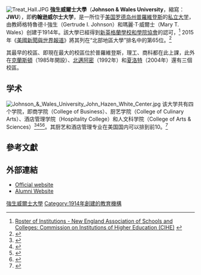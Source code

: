 {{Infobox university
|name=Johnson & Wales University 
|image=[[File:Johnson_&_Wales_University_Logo.svg|250px]]
|image_size        = 250px
|motto=
|established= 1914年
|endowment = $2.45億（2013）
|type=[[私立大學|私立大學]]
|chancellor=John Bowen
|city            =[[普羅維登斯_(羅德島州)|普羅維登斯]]
|state = [[羅得島州|羅得島州]]
|country = [[美國|美國]]
|campus=都市
|students=16,095
|colors= 藍色和白色  {{colorbox|blue}} {{colorbox|white}}
|nickname=Wildcats
|website=[http://www.jwu.edu/ http://www.jwu.edu]
|}}
[[Image:Treat_Hall.JPG|thumb]]
'''強生威爾士大學'''（'''Johnson & Wales University'''，縮寫：'''JWU'''），即'''约翰逊威尔士大学'''，是一所位于[[美国|美国]][[罗德岛州|罗德岛州]][[普羅維登斯_(羅德島州)|普羅維登斯]]的[[私立大学|私立大学]]，由教師格特魯德·I·強生（Gertrude I. Johnson）和瑪麗·T·威爾士（Mary T. Wales）创建于1914年。該大學已經得到[[新英格蘭學校和學院協會|新英格蘭學校和學院協會]]的認可，<ref>[http://cihe.neasc.org/about_our_institutions/roster_of_institutions/#Rhode%20Island Roster of Institutions - New England Association of Schools and Colleges: Commission on Institutions of Higher Education (CIHE)] {{webarchive|url=https://web.archive.org/web/20130828132004/http://cihe.neasc.org/about_our_institutions/roster_of_institutions/ |date=2013-08-28 }}</ref> 2015年《[[美國新聞與世界報道|美國新聞與世界報道]]》將其列在“北部地區大學”排名中的第65位。<ref name="USnews">{{cite web|title=Johnson & Wales University|url=http://colleges.usnews.rankingsandreviews.com/best-colleges/johnson-and-wales-3404|publisher=[[美國新聞與世界報道|美國新聞與世界報道]]|accessdate=2015-04-02|archive-date=2015-03-28|archive-url=https://web.archive.org/web/20150328000647/http://colleges.usnews.rankingsandreviews.com/best-colleges/johnson-and-wales-3404|dead-url=no}}</ref>

其最早的校區、即現在最大的校區位於普羅維登斯，理工、商科都在此上課，此外在[[克蘭斯頓_(羅得島州)|克蘭斯頓]]（1985年開設）、[[北邁阿密_(佛羅里達州)|北邁阿密]]（1992年）和[[夏洛特_(北卡羅來納州)|夏洛特]]（2004年）還有三個校區。

== 学术==
[[File:Johnson_&_Wales_University_John_Hazen_White_Center.jpg|thumb]]
该大学共有四个学院，即商学院（College of Business）、厨艺学院（College of Culinary Arts）、酒店管理学院（Hospitality College）和人文科学院（College of Arts & Sciences）<ref>{{cite web|url=http://www.jwu.edu/college.aspx?id=19532|title=College of Business|publisher=Johnson & Wales University|access-date=2018-12-07|archive-url=https://web.archive.org/web/20140222022953/http://www.jwu.edu/college.aspx?id=19532|archive-date=2014-02-22|dead-url=yes}}</ref><ref>{{cite web|url=http://www.jwu.edu/college.aspx?id=19510|title=College of Culinary Arts|publisher=Johnson & Wales University|access-date=2018-12-07|archive-url=https://web.archive.org/web/20140223204846/http://www.jwu.edu/college.aspx?id=19510|archive-date=2014-02-23|dead-url=yes}}</ref><ref>{{cite web|url=http://www.jwu.edu/hosp|archive-url=https://web.archive.org/web/20021221231442/http://www.jwu.edu/hosp/|dead-url=yes|archive-date=2002-12-21|title=The Hospitality College|publisher=Johnson & Wales University}}</ref><ref>{{cite web|url=http://www.jwu.edu/content.aspx?id=892#fbid=SnSdMy_-_QP|title=School of Arts & Sciences|publisher=Johnson & Wales University|access-date=2018-12-07|archive-url=https://web.archive.org/web/20140228152839/http://www.jwu.edu/content.aspx?id=892#fbid=SnSdMy_-_QP|archive-date=2014-02-28|dead-url=yes}}</ref>。其厨艺和酒店管理专业在美国国内可以排到前10。<ref>{{cite web |url=http://www.auap.com/classu.html |title=Us Universities Rankings |publisher=Auap.com |date= |accessdate=2016-03-18 |archive-date=2016-03-03 |archive-url=https://web.archive.org/web/20160303190748/http://www.auap.com/classu.html |dead-url=no }}</ref>

==參考文獻==
{{reflist|2}}

==外部連結==
* [http://www.jwu.edu/ Official website] {{Wayback|url=http://www.jwu.edu/ |date=20080302154745 }}
* [http://alumni.jwu.edu/ Alumni Website] {{Wayback|url=http://alumni.jwu.edu/ |date=20200521021059 }}

{{羅德島州的學院和大學}}

{{Coord|41.819953|-71.412805|display=title}}

{{DEFAULTSORT:Johnson and Wales University}}
[[Category:強生威爾士大學|]]
[[Category:1914年創建的教育機構|Category:1914年創建的教育機構]]